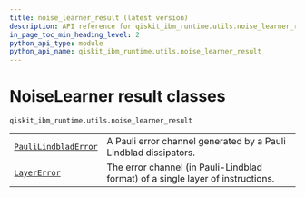 ```yaml
---
title: noise_learner_result (latest version)
description: API reference for qiskit_ibm_runtime.utils.noise_learner_result in the latest version of qiskit-ibm-runtime
in_page_toc_min_heading_level: 2
python_api_type: module
python_api_name: qiskit_ibm_runtime.utils.noise_learner_result
---
```


<span id="noiselearner-result-classes-qiskit-ibm-runtime-utils-noise-learner-result" />

<span id="module-qiskit_ibm_runtime.utils.noise_learner_result" />

# NoiseLearner result classes

`qiskit_ibm_runtime.utils.noise_learner_result`

|                                                                                                                                            |                                                                                 |
| ------------------------------------------------------------------------------------------------------------------------------------------ | ------------------------------------------------------------------------------- |
| [`PauliLindbladError`](utils-noise-learner-result-pauli-lindblad-error "qiskit_ibm_runtime.utils.noise_learner_result.PauliLindbladError") | A Pauli error channel generated by a Pauli Lindblad dissipators.                |
| [`LayerError`](utils-noise-learner-result-layer-error "qiskit_ibm_runtime.utils.noise_learner_result.LayerError")                          | The error channel (in Pauli-Lindblad format) of a single layer of instructions. |


